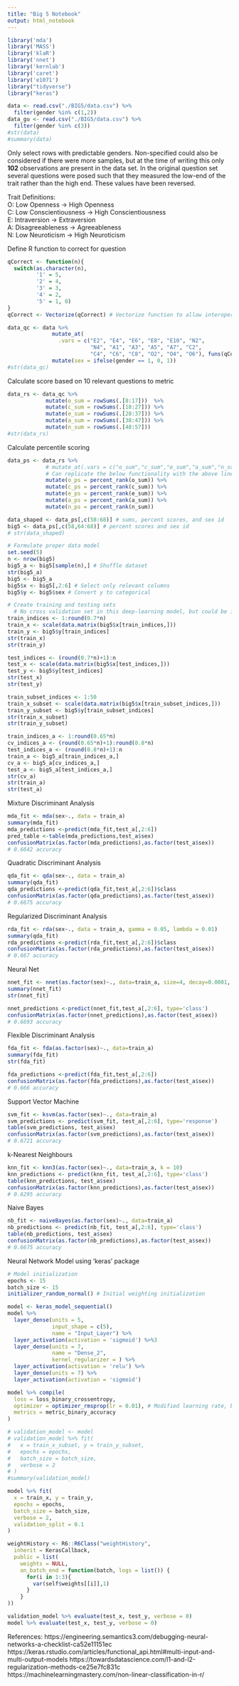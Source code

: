 ```yaml
---
title: "Big 5 Notebook"
output: html_notebook
---
```

```r
library('mda')
library('MASS')
library('klaR')
library('nnet')
library('kernlab')
library('caret')
library('e1071')
library("tidyverse")
library("keras")
```

```r
data <- read.csv("./BIG5/data.csv") %>% 
  filter(gender %in% c(1,2))
data_gu <- read.csv("./BIG5/data.csv") %>% 
  filter(gender %in% c(3))
#str(data)
#summary(data)
```
Only select rows with predictable genders. Non-specified could also be considered if there were more samples, but at the time of writing this only **102** observations are present in the data set. In the original question set several questions were posed such that they measured the low-end of the trait rather than the high end. These values have been reversed.

Trait Definitions:  
O: Low Openness           -> High Openness  
C: Low Conscientiousness  -> High Conscientiousness   
E: Intraversion           -> Extraversion  
A: Disagreeableness       -> Agreeableness  
N: Low Neuroticism        -> High Neuroticism   

Define R function to correct for question 
```r
qCorrect <- function(n){
  switch(as.character(n),
         '1' = 5,
         '2' = 4,
         '3' = 3,
         '4' = 2,
         '5' = 1, 0)
}
qCorrect <- Vectorize(qCorrect) # Vectorize function to allow interoperation with dplyr::mutate
```
```r
data_qc <- data %>%
              mutate_at(
                .vars = c("E2", "E4", "E6", "E8", "E10", "N2", 
                          "N4", "A1", "A3", "A5", "A7", "C2", 
                          "C4", "C6", "C8", "O2", "O4", "O6"), funs(qCorrect)) %>%
              mutate(sex = ifelse(gender == 1, 0, 1)) 
#str(data_qc)
```
Calculate score based on 10 relevant questions to metric
```r
data_rs <- data_qc %>% 
            mutate(o_sum = rowSums(.[8:17]))  %>%
            mutate(c_sum = rowSums(.[18:27])) %>% 
            mutate(e_sum = rowSums(.[28:37])) %>% 
            mutate(a_sum = rowSums(.[38:47])) %>%
            mutate(n_sum = rowSums(.[48:57]))
#str(data_rs)
```
Calculate percentile scoring
```r
data_ps <- data_rs %>%
            # mutate_at(.vars = c("o_sum","c_sum","e_sum","a_sum","n_sum"), funs(percent_rank)) 
            # Can replicate the below functionality with the above line, but this overwrites the columns
            mutate(o_ps = percent_rank(o_sum)) %>%
            mutate(c_ps = percent_rank(c_sum)) %>%
            mutate(e_ps = percent_rank(e_sum)) %>%
            mutate(a_ps = percent_rank(a_sum)) %>%
            mutate(n_ps = percent_rank(n_sum))

data_shaped <- data_ps[,c(58:68)] # sums, percent scores, and sex id
big5 <- data_ps[,c(58,64:68)] # percent scores and sex id
# str(data_shaped)
```

```r
# Formulate proper data model
set.seed(5)
n <- nrow(big5)
big5_a <- big5[sample(n),] # Shuffle dataset
str(big5_a)
big5 <- big5_a
big5$x <- big5[,2:6] # Select only relevant columns
big5$y <- big5$sex # Convert y to categorical
```

```r
# Create training and testing sets
  # No cross validation set in this deep-learning model, but could be implemented in the future
train_indices <- 1:round(0.7*n)
train_x <- scale(data.matrix(big5$x[train_indices,]))
train_y <- big5$y[train_indices]
str(train_x)
str(train_y)

test_indices <- (round(0.7*n)+1):n
test_x <- scale(data.matrix(big5$x[test_indices,]))
test_y <- big5$y[test_indices]
str(test_x)
str(test_y)

train_subset_indices <- 1:50
train_x_subset <- scale(data.matrix(big5$x[train_subset_indices,]))
train_y_subset <- big5$y[train_subset_indices]
str(train_x_subset)
str(train_y_subset)

train_indices_a <- 1:round(0.65*n)
cv_indices_a <- (round(0.65*n)+1):round(0.8*n)
test_indices_a <- (round(0.8*n)+1):n
train_a <- big5_a[train_indices_a,]
cv_a <- big5_a[cv_indices_a,]
test_a <- big5_a[test_indices_a,]
str(cv_a)
str(train_a)
str(test_a)

```

Mixture Discriminant Analysis
```r
mda_fit <- mda(sex~., data = train_a)
summary(mda_fit)
mda_predictions <-predict(mda_fit,test_a[,2:6])
pred_table <-table(mda_predictions,test_a$sex)
confusionMatrix(as.factor(mda_predictions),as.factor(test_a$sex))
# 0.6642 accuracy
```

Quadratic Discriminant Analysis
```r
qda_fit <- qda(sex~., data = train_a)
summary(qda_fit)
qda_predictions <-predict(qda_fit,test_a[,2:6])$class
confusionMatrix(as.factor(qda_predictions),as.factor(test_a$sex))
# 0.6675 accuracy
```

Regularized Discriminant Analysis
```r
rda_fit <- rda(sex~., data = train_a, gamma = 0.05, lambda = 0.01)
summary(qda_fit)
rda_predictions <-predict(rda_fit,test_a[,2:6])$class
confusionMatrix(as.factor(rda_predictions),as.factor(test_a$sex))
# 0.667 accuracy
```

Neural Net
```r
nnet_fit <- nnet(as.factor(sex)~., data=train_a, size=4, decay=0.0001, maxit=500)
summary(nnet_fit)
str(nnet_fit)

nnet_predictions <-predict(nnet_fit,test_a[,2:6], type='class')
confusionMatrix(as.factor(nnet_predictions),as.factor(test_a$sex))
# 0.6693 accuracy
```

Flexible Discriminant Analysis
```r
fda_fit <- fda(as.factor(sex)~., data=train_a)
summary(fda_fit)
str(fda_fit)

fda_predictions <-predict(fda_fit,test_a[,2:6])
confusionMatrix(as.factor(fda_predictions),as.factor(test_a$sex))
# 0.666 accuracy
```

Support Vector Machine
```r
svm_fit <- ksvm(as.factor(sex)~., data=train_a)
svm_predictions <- predict(svm_fit, test_a[,2:6], type='response')
table(svm_predictions, test_a$sex)
confusionMatrix(as.factor(svm_predictions),as.factor(test_a$sex))
# 0.6721 accuracy
```

k-Nearest Neighbours
```r
knn_fit <- knn3(as.factor(sex)~., data=train_a, k = 10)
knn_predictions <- predict(knn_fit, test_a[,2:6], type='class')
table(knn_predictions, test_a$sex)
confusionMatrix(as.factor(knn_predictions),as.factor(test_a$sex))
# 0.6295 accuracy
```

Naive Bayes
```r
nb_fit <- naiveBayes(as.factor(sex)~., data=train_a)
nb_predictions <- predict(nb_fit, test_a[,2:6], type='class')
table(nb_predictions, test_a$sex)
confusionMatrix(as.factor(nb_predictions),as.factor(test_a$sex))
# 0.6675 accuracy
```

Neural Network Model using 'keras' package
```r
# Model initialization
epochs <- 15
batch_size <- 15
initializer_random_normal() # Initial weighting initialization

model <- keras_model_sequential()
model %>%
  layer_dense(units = 5, 
              input_shape = c(5), 
              name = "Input_Layer") %>%
  layer_activation(activation = 'sigmoid') %>%3
  layer_dense(units = 7,
              name = "Dense_2",
              kernel_regularizer = ) %>%
  layer_activation(activation = 'relu') %>%
  layer_dense(units = 7) %>%
  layer_activation(activation = 'sigmoid')

model %>% compile(
  loss = loss_binary_crossentropy,
  optimizer = optimizer_rmsprop(lr = 0.01), # Modified learning rate, being checked in logarithmic steps
  metrics = metric_binary_accuracy 
)

# validation_model <- model
# validation_model %>% fit(
#   x = train_x_subset, y = train_y_subset,
#   epochs = epochs,
#   batch_size = batch_size,
#   verbose = 2
# )  
#summary(validation_model)

model %>% fit(
  x = train_x, y = train_y,
  epochs = epochs,
  batch_size = batch_size,
  verbose = 2,
  validation_split = 0.1
)

```

```r
weightHistory <- R6::R6Class("weightHistory",
  inherit = KerasCallback,
  public = list(
    weights = NULL,
    on_batch_end = function(batch, logs = list()) {
      for(i in 1:3){
        var(self$weights[[i]],1)
      }
    }
))
```

```r
validation_model %>% evaluate(test_x, test_y, verbose = 0)
model %>% evaluate(test_x, test_y, verbose = 0)

```
References:
https://engineering.semantics3.com/debugging-neural-networks-a-checklist-ca52e11151ec
https://keras.rstudio.com/articles/functional_api.html#multi-input-and-multi-output-models
https://towardsdatascience.com/l1-and-l2-regularization-methods-ce25e7fc831c
https://machinelearningmastery.com/non-linear-classification-in-r/